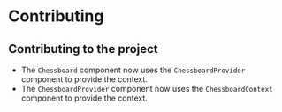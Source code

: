 
<Meta title="Developers/Contributing to react-chessboard" />

# Contributing

## Contributing to the project

- The `Chessboard` component now uses the `ChessboardProvider` component to provide the context.
- The `ChessboardProvider` component now uses the `ChessboardContext` component to provide the context.
